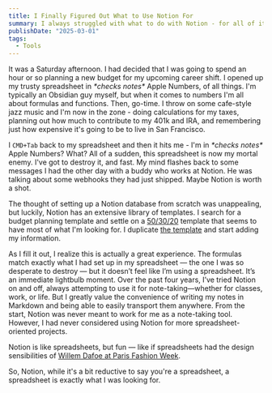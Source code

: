 ```yaml
---
title: I Finally Figured Out What to Use Notion For
summary: I always struggled with what to do with Notion - for all of its hype, it always felt a little too clunky to completely commit to. My thoughts haven't changed, but I might have found the niche where it shines.
publishDate: "2025-03-01"
tags:
  - Tools
---
```


It was a Saturday afternoon. I had decided that I was going to spend an hour or so planning a new budget for my upcoming career shift. I opened up my trusty spreadsheet in _\*checks notes\*_ Apple Numbers, of all things. I'm typically an Obsidian guy myself, but when it comes to numbers I'm all about formulas and functions. Then, go-time. I throw on some cafe-style jazz music and I'm now in the zone - doing calculations for my taxes, planning out how much to contribute to my 401k and IRA, and remembering just how expensive it's going to be to live in San Francisco.

I `CMD+Tab` back to my spreadsheet and then it hits me - I'm in _\*checks notes\*_ Apple Numbers? What? All of a sudden, this spreadsheet is now my mortal enemy. I've got to destroy it, and fast. My mind flashes back to some messages I had the other day with a buddy who works at Notion. He was talking about some webhooks they had just shipped. Maybe Notion is worth a shot.

The thought of setting up a Notion database from scratch was unappealing, but luckily, Notion has an extensive library of templates. I search for a budget planning template and settle on a [50/30/20](https://www.investopedia.com/ask/answers/022916/what-502030-budget-rule.asp) template that seems to have most of what I'm looking for. I duplicate [the template](https://www.notion.com/templates/50-30-20-budget-tracker) and start adding my information.

As I fill it out, I realize this is actually a great experience. The formulas match exactly what I had set up in my spreadsheet — the one I was so desperate to destroy — but it doesn’t feel like I’m using a spreadsheet. It’s an immediate lightbulb moment. Over the past four years, I’ve tried Notion on and off, always attempting to use it for note-taking—whether for classes, work, or life. But I greatly value the convenience of writing my notes in Markdown and being able to easily transport them anywhere. From the start, Notion was never meant to work for me as a note-taking tool. However, I had never considered using Notion for more spreadsheet-oriented projects.

Notion is like spreadsheets, but fun — like if spreadsheets had the design sensibilities of [Willem Dafoe at Paris Fashion Week](https://www.gq.com/story/willem-dafoe-miu-miu-runway).

So, Notion, while it's a bit reductive to say you're a spreadsheet, a spreadsheet is exactly what I was looking for.
